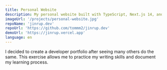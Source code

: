 ```yaml
---
title: Personal Website
description: My personal website built with TypeScript, Next.js 14, and Tailwind CSS.
imageUrl: '/projects/personal-website.jpg'
repoName: 'jinrup.dev'
repoUrl: 'https://github.com/tommm2/jinrup.dev'
demoUrl: 'https://jinrup.vercel.app'
language: en
---
```


I decided to create a developer portfolio after seeing many others do the same. This exercise allows me to practice my writing skills and document my learning process.
